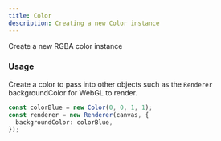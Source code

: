 ```yaml
---
title: Color
description: Creating a new Color instance
---
```


Create a new RGBA color instance

### Usage

Create a color to pass into other objects such as the `Renderer` backgroundColor for WebGL to render.

```ts
const colorBlue = new Color(0, 0, 1, 1);
const renderer = new Renderer(canvas, {
  backgroundColor: colorBlue,
});
```


<BlueBackground />
